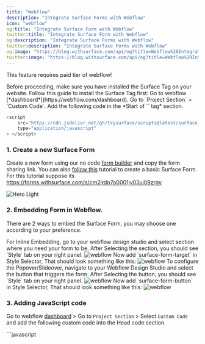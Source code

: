 ```yaml
---
title: "Webflow"
description: "Integrate Surface Forms with Webflow"
icon: "webflow"
og:title: "Integrate Surface Form with Webflow"
twitter:title: "Integrate Surface Form with Webflow"
og:description: "Integrate Surface Forms with Webflow"
twitter:description: "Integrate Surface Forms with Webflow"
og:image: "https://blog.withsurface.com/api/og?title=Webflow%20Integration"
twitter:image: "https://blog.withsurface.com/api/og?title=Webflow%20Integration"
---
```


<Tip>This feature requires paid tier of webflow!</Tip>


<Info>
  Before proceeding, make sure you have installed the Surface Tag on your website. Follow this guide to install the Surface Tag first:
  
  <Steps>
    <Step>
      Go to webflow [*dashboard*](https://webflow.com/dashboard).
    </Step>
    <Step>
      Go to `Project Section` > `Custom Code`.
    </Step>
    <Step>
      Add the following code in the *Start of `<head>` tag* section.
    </Step>
  </Steps>
  
  ```javascript
  <script
      src="https://cdn.jsdelivr.net/gh/trysurface/scripts@latest/surface_tag.min.js"
      type="application/javascript"
  > </script>
  ```
</Info>


### 1. Create a new Surface Form

Create a new form using our no code [form builder](https://app.withsurface.com) and copy the form sharing link. You can also [follow this](../quick-start/create-first-form) tutorial to create a basic Surface Form. <br/> For this tutorial suppose its https://forms.withsurface.com/s/cm2jrdp7o0001jv03ui09zrgy

<Accordion title="Click to expand">
  <img className="block" src="/images/webflow/form.png" alt="Hero Light" />
</Accordion>

### 2. Embedding Form in Webflow.

There are 2 ways to embed the Surface Form, you may choose one according to your preference.

<Tabs>
    <Tab title="Inline Embed">
        For Inline Embedding, go to your webflow design studio and select section where you need your form to be.
        After Selecting the section, you should see `Style` tab on your right panel.
        <img className="block" src="/images/webflow/webflow-design-studio.png" alt="webflow" />
        Now add `surface-form-target` in Style Selector, That should look something like this:
        <img className="block" src="/images/webflow/webflow-design-studio-inline.png" alt="webflow" />
    </Tab>
    <Tab title="Popover/Slideover">
        To configure the Popover/Slideover, navigate to your Webflow Design Studio and select the button that triggers the form.
        After Selecting the button, you should see `Style` tab on your right panel.
        <img className="block" src="/images/webflow/webflow-design-studio.png" alt="webflow" />
        Now add `surface-form-button` in Style Selector, That should look something like this:
        <img className="block" src="/images/webflow/webflow-design-studio-popslide.png" alt="webflow" />
    </Tab>

</Tabs>

### 3. Adding JavaScript code

Go to webflow [dashboard](https://webflow.com/dashboard) > Go to `Project Section` > Select `Custom Code` and add the following custom code into the Head code section.

<Tabs>
    <Tab title="Inline Embed">
        ```javascript
        <script>
            window.onload = function() {
                const surface_src = "<form url here>" // replace this with your Surface Form URL.
                const surface_embed_type = "inline"
                const target_element_class = "surface-form-target"
                const c = new SurfaceEmbed(surface_src, surface_embed_type, target_element_class)

                c.embedSurfaceForm();
            }
        </script>
        ```
    </Tab>
    <Tab title="Popover/Slideover">
        <Accordion title="Popover">
            ```javascript
            <script>
                window.onload = function() {
                    const surface_src = "<form url here>" // replace this with your Surface Form URL.
                    const surface_embed_type = "popup"
                    const target_element_class = "surface-form-button"
                    const c = new SurfaceEmbed(surface_src, surface_embed_type, target_element_class)

                    c.embedSurfaceForm();
                }
            </script>
            ```
            You can check this [guide](../surface-forms/popup-slideover) for detailed explaination about Popover Embedding.
        </Accordion>
        <Accordion title="Slideover">

            ```javascript
            <script>
                window.onload = function() {
                    const surface_src = "<form url here>" // replace this with your Surface Form URL.
                    const surface_embed_type = "slideover"
                    const target_element_class = "surface-form-button"
                    const c = new SurfaceEmbed(surface_src, surface_embed_type, target_element_class)

                    c.embedSurfaceForm();
                }
            </script>

            You can check this [guide](../surface-forms/popup-slideover) for detailed explaination about Slideover Embedding.

            ```
        </Accordion>

    </Tab>
</Tabs>

### 4. Submit all Changes

Congratulations on integrating Surface Form with Webflow!
